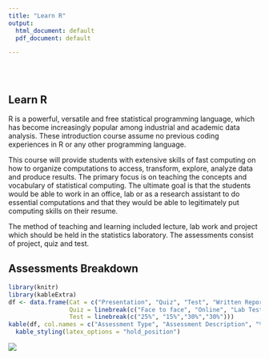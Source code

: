 ```yaml
---
title: "Learn R"
output:
  html_document: default
  pdf_document: default

---
```


<style type="text/css">
.title {
  display: none;
}

#getting-started img { 
  margin-right: 10px;
}

</style>

<div class="row" style="padding-top: 30px;">
<div class="col-sm-6">

# **Learn R**

R is a powerful, versatile and free statistical programming language, which has become increasingly popular among industrial and academic data analysis. These introduction course assume no previous coding experiences in R or any other programming language.

This course will provide students with extensive skills of fast computing on how to organize computations to access, transform, explore, analyze data and produce results. The primary focus is on teaching the concepts and vocabulary of statistical computing. The ultimate goal is that the students would be able to work in an office, lab or as a research assistant to do essential computations and that they would be able to legitimately put computing skills on their resume. 

The method of teaching and learning included lecture, lab work and project which should be held in the statistics laboratory. The assessments consist of project, quiz and test.


## Assessments Breakdown

```r
library(knitr)
library(kableExtra)
df <- data.frame(Cat = c("Presentation", "Quiz", "Test", "Written Report"), 
                 Quiz = linebreak(c("Face to face", "Online", "Lab Test", "Written Report")), 
                 Test = linebreak(c("25%", "15%","30%","30%")))
kable(df, col.names = c("Assessment Type", "Assessment Description", "% of Total Mark"), escape = F, caption = "Details of Continuous Assessment") %>%
  kable_styling(latex_options = "hold_position")
```


</div>
<div class="col-sm-6">




<a href = "https://sites.google.com/view/suriyatiujang/home">
![](images/logo.png)
</a>
</div>


